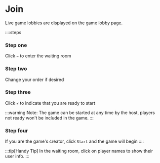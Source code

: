 # Join

Live game lobbies are displayed on the game lobby page.

::::steps

### Step one

Click `➡️` to enter the waiting room

### Step two

Change your order if desired

### Step three

Click `✔️` to indicate that you are ready to start

:::warning
Note: The game can be started at any time by the host, players not ready won't be included in the game.
:::

### Step four

If you are the game's creator, click `Start` and the game will begin
::::

:::tip[Handy Tip]
In the waiting room, click on player names to show their user info.
:::

